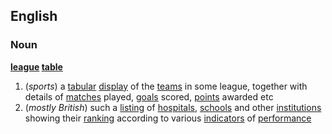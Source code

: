 ==English==
===Noun===
'''[[league]] [[table]]'''
#(''sports'') a [[tabular]] [[display]] of the [[team]]s in some league, together with details of [[match]]es played, [[goal]]s scored, [[point]]s awarded etc
#(''mostly British'') such a [[listing]] of [[hospital]]s, [[school]]s and other [[institution]]s showing their [[ranking]] according to various [[indicator]]s of [[performance]]